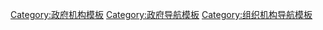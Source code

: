 [[Category:政府机构模板|Category:政府机构模板]]
[[Category:政府导航模板|Category:政府导航模板]]
[[Category:组织机构导航模板|Category:组织机构导航模板]]